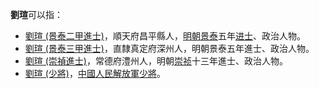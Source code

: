 '''劉瑄'''可以指：
* [[劉瑄_(景泰二甲進士)|劉瑄 (景泰二甲進士)]]，順天府昌平縣人，[[明朝|明朝]][[景泰_(年号)|景泰]]五年[[进士|进士]]、政治人物。
* [[劉瑄_(景泰三甲進士)|劉瑄 (景泰三甲進士)]]，直隸真定府深州人，明朝景泰五年進士、政治人物。
* [[劉瑄_(崇禎進士)|劉瑄 (崇禎進士)]]，常德府澧州人，明朝[[崇祯|崇祯]]十三年進士、政治人物。
* [[劉瑄_(少將)|劉瑄 (少將)]]，[[中國人民解放軍少將|中國人民解放軍少將]]。
{{disambig|cat=二字劉姓人名消歧義}}